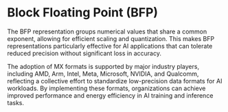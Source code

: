 # Block Floating Point (BFP)


The BFP representation groups numerical values that share a common exponent, allowing for efficient scaling and quantization. This makes BFP representations particularly effective for AI applications that can tolerate reduced precision without significant loss in accuracy.

The adoption of MX formats is supported by major industry players, including AMD, Arm, Intel, Meta, Microsoft, NVIDIA, and Qualcomm, reflecting a collective effort to standardize low-precision data formats for AI workloads. By implementing these formats, organizations can achieve improved performance and energy efficiency in AI training and inference tasks.